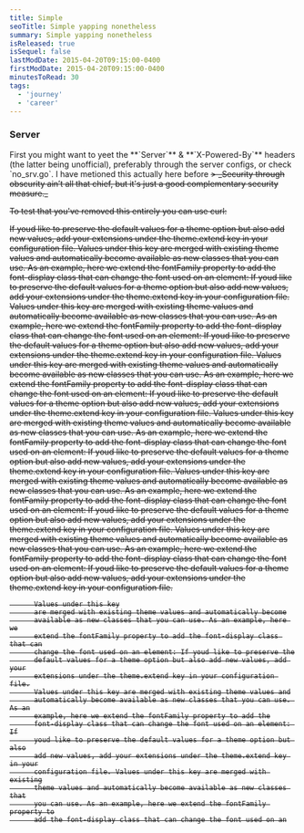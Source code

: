 ```yaml
---
title: Simple
seoTitle: Simple yapping nonetheless
summary: Simple yapping nonetheless
isReleased: true
isSequel: false
lastModDate: 2015-04-20T09:15:00-0400
firstModDate: 2015-04-20T09:15:00-0400
minutesToRead: 30
tags:
  - 'journey'
  - 'career'
---
```


<H3>Server</H3>
<C>
  First you might want to yeet the **`Server`** & **`X-Powered-By`** headers (the latter being
  unofficial), preferably through the server configs, or check `no_srv.go`. I have metioned this actually <L href='#using-go'>here</L> before
<S/>
> _Security through obscurity ain’t all that chief, but it's just a good complementary security measure._

To test that you've removed this entirely you can use curl:

</C>
<C>
 If youd like to preserve the default values for a theme option but
          also add new values, add your extensions under the theme.extend key in
          your configuration file. Values under this key are merged with
          existing theme values and automatically become available as new
          classes that you can use. As an example, here we extend the fontFamily
          property to add the font-display class that can change the font used
          on an element: If youd like to preserve the default values for a theme
          option but also add new values, add your extensions under the
          theme.extend key in your configuration file. Values under this key are
          merged with existing theme values and automatically become available
          as new classes that you can use. As an example, here we extend the
          fontFamily property to add the font-display class that can change the
          font used on an element: If youd like to preserve the default values
          for a theme option but also add new values, add your extensions under
          the theme.extend key in your configuration file. 
                    <S2/>
          Values under this key
          are merged with existing theme values and automatically become
          available as new classes that you can use. As an example, here we
          extend the fontFamily property to add the font-display class that can
          change the font used on an element: If youd like to preserve the
          default values for a theme option but also add new values, add your
          extensions under the theme.extend key in your configuration file.
          Values under this key are merged with existing theme values and
          automatically become available as new classes that you can use. As an
          example, here we extend the fontFamily property to add the
          font-display class that can change the font used on an element: If
          youd like to preserve the default values for a theme option but also
          add new values, add your extensions under the theme.extend key in your
          configuration file. Values under this key are merged with existing
          theme values and automatically become available as new classes that
          you can use. As an example, here we extend the fontFamily property to
          add the font-display class that can change the font used on an
          element: If youd like to preserve the default values for a theme
          option but also add new values, add your extensions under the
          theme.extend key in your configuration file. Values under this key are
          merged with existing theme values and automatically become available
          as new classes that you can use. As an example, here we extend the
          fontFamily property to add the font-display class that can change the
          font used on an element: If youd like to preserve the default values
          for a theme option but also add new values, add your extensions under
          the theme.extend key in your configuration file. 
          <S2/>
          
          Values under this key
          are merged with existing theme values and automatically become
          available as new classes that you can use. As an example, here we
          extend the fontFamily property to add the font-display class that can
          change the font used on an element: If youd like to preserve the
          default values for a theme option but also add new values, add your
          extensions under the theme.extend key in your configuration file.
          Values under this key are merged with existing theme values and
          automatically become available as new classes that you can use. As an
          example, here we extend the fontFamily property to add the
          font-display class that can change the font used on an element: If
          youd like to preserve the default values for a theme option but also
          add new values, add your extensions under the theme.extend key in your
          configuration file. Values under this key are merged with existing
          theme values and automatically become available as new classes that
          you can use. As an example, here we extend the fontFamily property to
          add the font-display class that can change the font used on an
</C>
